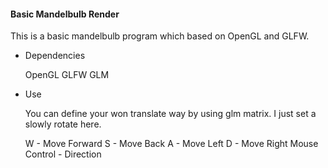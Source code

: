 ####  Basic Mandelbulb Render

This is a basic mandelbulb program which based on OpenGL and GLFW.

- Dependencies

  OpenGL
  GLFW
  GLM

- Use

  You can define your won translate way by using glm matrix. I just set a slowly rotate here.

  W				- Move Forward
  S				  - Move Back
  A				  - Move Left
  D				 - Move Right
  Mouse Control 				- Direction